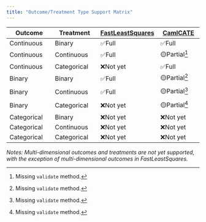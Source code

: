 ```yaml
---
title: "Outcome/Treatment Type Support Matrix"
---
```


| Outcome     | Treatment   | [FastLeastSquares](FastLeastSquares.qmd) | [CamlCATE](CamlCATE.qmd)    |
| ----------- | ----------- | ----------- | ---------- |
| Continuous  | Binary      | ✅Full      | ✅Full     |
| Continuous  | Continuous  | ✅Full      | 🟡Partial[^validate]   |
| Continuous  | Categorical | ❌Not yet   | ✅Full     |
| Binary      | Binary      | ✅Full      | 🟡Partial[^validate]  |
| Binary      | Continuous  | ✅Full      | 🟡Partial[^validate]   |
| Binary      | Categorical | ❌Not yet   | 🟡Partial[^validate]   |
| Categorical | Binary      | ❌Not yet   | ❌Not yet  |
| Categorical | Continuous  | ❌Not yet   | ❌Not yet  |
| Categorical | Categorical | ❌Not yet   | ❌Not yet   |

*Notes: Multi-dimensional outcomes and treatments are not yet supported, with the
exception of multi-dimensional outcomes in FastLeastSquares.*


[^validate]: Missing `validate` method.
